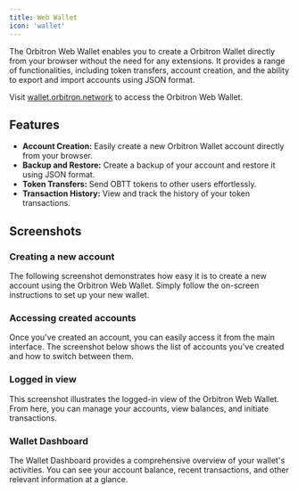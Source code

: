 ```yaml
---
title: Web Wallet
icon: 'wallet'
---
```


The Orbitron Web Wallet enables you to create a Orbitron Wallet directly from your browser without the need for any extensions. It provides a range of functionalities, including token transfers, account creation, and the ability to export and import accounts using JSON format.

Visit [wallet.orbitron.network](https://wallet.orbitron.network/) to access the Orbitron Web Wallet.

## Features

- **Account Creation:** Easily create a new Orbitron Wallet account directly from your browser.
- **Backup and Restore:** Create a backup of your account and restore it using JSON format.
- **Token Transfers:** Send OBTT tokens to other users effortlessly.
- **Transaction History:** View and track the history of your token transactions.

## Screenshots

### Creating a new account

The following screenshot demonstrates how easy it is to create a new account using the Orbitron Web Wallet. Simply follow the on-screen instructions to set up your new wallet.

### Accessing created accounts

Once you've created an account, you can easily access it from the main interface. The screenshot below shows the list of accounts you've created and how to switch between them.

### Logged in view

This screenshot illustrates the logged-in view of the Orbitron Web Wallet. From here, you can manage your accounts, view balances, and initiate transactions.

### Wallet Dashboard

The Wallet Dashboard provides a comprehensive overview of your wallet's activities. You can see your account balance, recent transactions, and other relevant information at a glance.
